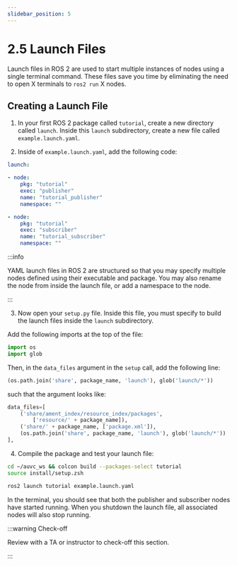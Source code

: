 ```yaml
---
slidebar_position: 5
---
```


# 2.5 Launch Files

Launch files in ROS 2 are used to start multiple instances of nodes using a single terminal command. These files save you time by eliminating the need to open X terminals to `ros2 run` X nodes.

## Creating a Launch File

1. In your first ROS 2 package called `tutorial`, create a new directory called `launch`. Inside this `launch` subdirectory, create a new file called `example.launch.yaml`.

2. Inside of `example.launch.yaml`, add the following code:

```yaml
launch:

- node:
    pkg: "tutorial"
    exec: "publisher"
    name: "tutorial_publisher"
    namespace: ""

- node:
    pkg: "tutorial"
    exec: "subscriber"
    name: "tutorial_subscriber"
    namespace: ""
```

:::info

YAML launch files in ROS 2 are structured so that you may specify multiple nodes defined using their executable and package. You may also rename the node from inside the launch file, or add a namespace to the node.

:::

3. Now open your `setup.py` file. Inside this file, you must specify to build the launch files inside the `launch` subdirectory.

Add the following imports at the top of the file:

```py
import os
import glob
```

Then, in the `data_files` argument in the `setup` call, add the following line:

```py
(os.path.join('share', package_name, 'launch'), glob('launch/*'))
```

such that the argument looks like:

```py
data_files=[
    ('share/ament_index/resource_index/packages',
        ['resource/' + package_name]),
    ('share/' + package_name, ['package.xml']),
    (os.path.join('share', package_name, 'launch'), glob('launch/*'))
],
```

4. Compile the package and test your launch file:

```zsh
cd ~/auvc_ws && colcon build --packages-select tutorial
source install/setup.zsh
```

```zsh
ros2 launch tutorial example.launch.yaml
```

In the terminal, you should see that both the publisher and subscriber nodes have started running. When you shutdown the launch file, all associated nodes will also stop running.

:::warning Check-off

Review with a TA or instructor to check-off this section.

:::
